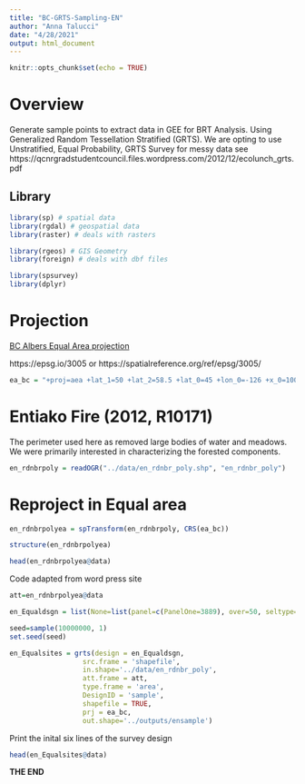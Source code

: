 ```yaml
---
title: "BC-GRTS-Sampling-EN"
author: "Anna Talucci"
date: "4/28/2021"
output: html_document
---
```



```r
knitr::opts_chunk$set(echo = TRUE)
```

# Overview
Generate sample points to extract data in GEE for BRT Analysis. Using Generalized Random Tessellation
Stratified (GRTS). We are opting to use Unstratified, Equal Probability, GRTS Survey for messy data see https://qcnrgradstudentcouncil.files.wordpress.com/2012/12/ecolunch_grts.pdf


## Library
```r
library(sp) # spatial data
library(rgdal) # geospatial data
library(raster) # deals with rasters

library(rgeos) # GIS Geometry
library(foreign) # deals with dbf files

library(spsurvey) 
library(dplyr)
```


# Projection
[BC Albers Equal Area projection](https://georepository.com/crs_3005/NAD83-BC-Albers.html)

https://epsg.io/3005 or https://spatialreference.org/ref/epsg/3005/

```r
ea_bc = "+proj=aea +lat_1=50 +lat_2=58.5 +lat_0=45 +lon_0=-126 +x_0=1000000 +y_0=0 +ellps=GRS80 +datum=NAD83 +units=m +no_defs"
```


# Entiako Fire (2012, R10171)
The perimeter used here as removed large bodies of water and meadows. We were primarily interested in characterizing the forested components. 

```r
en_rdnbrpoly = readOGR("../data/en_rdnbr_poly.shp", "en_rdnbr_poly") 
```

# Reproject in Equal area

```r
en_rdnbrpolyea = spTransform(en_rdnbrpoly, CRS(ea_bc))
```

```r
structure(en_rdnbrpolyea)
```

```r
head(en_rdnbrpolyea@data)
```


Code adapted from word press site
```r
att=en_rdnbrpolyea@data
```

```r
en_Equaldsgn = list(None=list(panel=c(PanelOne=3889), over=50, seltype='Equal'))
```

```r
seed=sample(10000000, 1)
set.seed(seed)
```

```r
en_Equalsites = grts(design = en_Equaldsgn, 
                  src.frame = 'shapefile',
                  in.shape='../data/en_rdnbr_poly',
                  att.frame = att,
                  type.frame = 'area',
                  DesignID = 'sample',
                  shapefile = TRUE,
                  prj = ea_bc,
                  out.shape='../outputs/ensample')
```

Print the inital six lines of the survey  design
```r
head(en_Equalsites@data)
```


**THE END**
